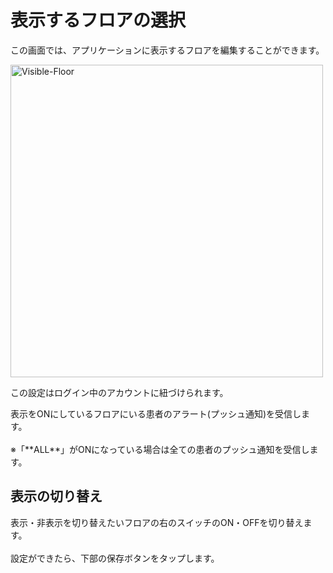 # 表示するフロアの選択

この画面では、アプリケーションに表示するフロアを編集することができます。

<Image src="/assets/setting/visible-floor/visible-floor.png" alt="Visible-Floor" height="500" />

<Info>この設定はログイン中のアカウントに紐づけられます。</Info>

<Info>
表示をONにしているフロアにいる患者のアラート(プッシュ通知)を受信します。<br></br>
※「**ALL**」がONになっている場合は全ての患者のプッシュ通知を受信します。
</Info>

## 表示の切り替え

表示・非表示を切り替えたいフロアの右のスイッチのON・OFFを切り替えます。<br></br>
設定ができたら、下部の保存ボタンをタップします。
